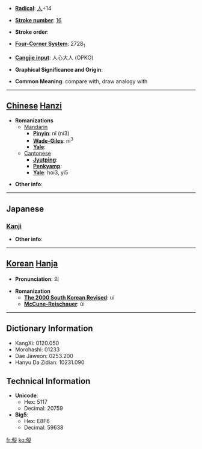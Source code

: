 * '''[[Wiktionary:Chinese radical index| Radical]]''': [[Wiktionary:Chinese radical index 人|人]]+14

* '''[[Wiktionary:Chinese total strokes index|Stroke number]]''': [[Wiktionary:Chinese total strokes index 16|16]]

* '''Stroke order''': 

* '''[[Wiktionary:Chinese four corner index|Four-Corner System]]''': 2728<sub>1</sub>

* '''[[Wiktionary:Chinese Cangjie index|Cangjie input]]''': 人心大人 (OPKO)

* '''Graphical Significance and Origin''': 

* '''Common Meaning''': compare with, draw analogy with

----

== [[Chinese]] [[Hanzi]] ==

* '''Romanizations'''
** [[Mandarin]]
*** '''[[Pinyin]]''': nǐ (ni3)
*** '''[[Wade-Giles]]''': ni<sup>3</sup>
*** '''[[Yale]]''': 
**[[Cantonese]]
***'''[[Jyutping]]''':
***'''[[Penkyamp]]''': 
***'''[[Yale]]''': hoi3, yi5

* '''Other info''': 

----

==Japanese==
===[[Kanji]]===
{{kanji|on readings=[[ぎ]] (gi), [[かい]] (kai)
|kun readings=[[なぞらえる]] (nazoraeru), [[くらべる]] (kuraberu)
}}

* '''Other info''':  

----

== [[Korean]] [[Hanja]] ==

* '''Pronunciation''': 의

* '''Romanization'''
** '''[[The 2000 South Korean Revised Romanization|The 2000 South Korean Revised]]''': ui
** '''[[McCune-Reischauer]]''': ŭi

----

== Dictionary Information ==

* KangXi: 0120.050
* Morohashi: 01233
* Dae Jaweon: 0253.200
* Hanyu Da Zidian: 10231.090

== Technical Information ==

* '''Unicode''':
** Hex: 5117
** Decimal: 20759
* '''Big5''':
** Hex: E8F6
** Decimal: 59638

[[fr:儗]]
[[ko:儗]]
